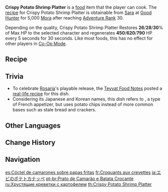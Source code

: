 {{Food Infobox
|id              = 108223
|name            = Crispy Potato Shrimp Platter
|description     = An attractive-looking pre-meal snack.
|desc_suspicious = Too much time was unknowingly spent being preoccupied with the details of this dish's form. The potato slices that were meant to form the base have already turned soft, detracting greatly from the mouthfeel.
|desc_basic      = A spread made from potatoes and berries is placed onto crispy potato slices, and a whole shrimp is then added on top. The fragrant and full-bodied flavors serve to whet the appetite, while the addition of Mint adds a whole other dimension to the mix.
|desc_delicious  = The moment this enters your mouth, the springiness of the shrimp and the crispiness of the potato slices form a profound contrast. The fluffy potatoes immediately follow up by melding these flavors together, creating a sweet experience that makes you relax, body and soul.
|type            = Recovery Dishes
|effectType      = Regeneration
|effect          = Restores (var1)% of Max HP to the selected character and regenerates (var2) HP every 5s for 30s.
|eff_att1        = HP Restore
|eff_att2        = HP Restore Percent
|eff_att3        = HP Regen
|eff_suspicious1 = 26
|eff_suspicious2 = 450
|eff_basic1      = 28
|eff_basic2      = 620
|eff_delicious1  = 30
|eff_delicious2  = 790
|quality         = 3
|variant         = 
|recipe          = Sold by [[Sara]]
}}
'''Crispy Potato Shrimp Platter''' is a [[food]] item that the player can cook. The [[recipe]] for Crispy Potato Shrimp Platter is obtainable from [[Sara]] at [[Good Hunter]] for 5,000 [[Mora]] after reaching [[Adventure Rank]] 30.

Depending on the quality, Crispy Potato Shrimp Platter Restores '''26'''/'''28'''/'''30'''% of Max HP to the selected character and regenerates '''450'''/'''620'''/'''790''' HP every 5 seconds for 30 seconds. Like most foods, this has no effect for other players in [[Co-Op Mode]].

==Recipe==
{{Recipe
|type = Cooking
|Mint = 4
|Shrimp Meat = 4
|Potato = 3
|Berry = 2
|sort = Mint;Shrimp Meat;Potato;Berry
}}

==Trivia==
*To celebrate [[Rosaria]]'s playable release, the [[Teyvat Food Notes]] posted a [https://ys.mihoyo.com/main/news/detail/14938 real-life recipe] for this dish.
*Considering its Japanese and Korean names, this dish refers to {{w|canapé}}, a type of French appetizer, but uses potato chips instead of more common bases such as stale bread and crackers.

==Other Languages==
{{Other Languages
|en      = Crispy Potato Shrimp Platter
|zhs     = 鲜虾脆薯盏
|zhs_rm  = Xiān xiā cuì shǔ zhǎn
|zht     = 鮮蝦脆薯盞
|zht_rm  = Xiān xiā cuì shǔ zhǎn
|zh_tl   = Crispy Potato Shrimp Cups
|ja      = エビのポテトカナッペ
|ja_rm   = Ebi no Poteto Kanappe
|ja_tl   = Shrimp's Potato Canape
|ko      = 바삭 쉬림프 카나페
|ko_rm   = Basak Swirimpeu Kanape
|ko_tl   = Crispy Shrimp Canape
|es      = Cóctel de camarones sobre papas fritas
|es_tl   = Cocktail of Shrimps Over Chips
|fr      = Croquants aux crevettes
|fr_tl   = Crispy Shrimps
|ru      = Хрустящие креветки с картофелем
|ru_tl   = Crispy Shrimps with Potato
|th      = Crispy Potato Shrimp Platter
|vi      = Giỏ Khoai Giòn Tôm Tươi
|vi_tl   = Crispy Potato Shrimp Platter
|de      = Garnelen auf krossem Kartoffelbett
|de_tl   = Shrimps on Crispy Potato Bed
|id      = Crispy Potato Shrimp Platter
|pt      = Prato de Camarão e Batata Crocante
|pt_tl   = Shrimp and Crispy Potato Platter
|tr      = Çıtır Patatesli Karides Tabağı
|tr_tl   = Crispy Potato Shrimp Plate
|it      = Cocktail di patate fritte con gamberetti
|it_tl   = Fried Potatoes with Shrimps Cocktail
}}

==Change History==
{{Change History|1.4}}

==Navigation==
{{Food Navbox}}

[[es:Cóctel de camarones sobre papas fritas]]
[[fr:Croquants aux crevettes]]
[[ja:エビのポテトカナッペ]]
[[pt-br:Prato de Camarão e Batata Crocante]]
[[ru:Хрустящие креветки с картофелем]]
[[th:Crispy Potato Shrimp Platter]]